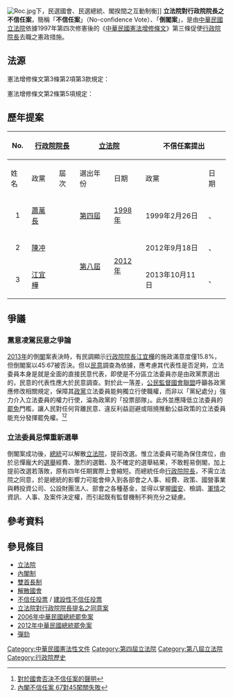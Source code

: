 [[File:Roc.jpg|thumb]]下，民選國會、民選總統、閣揆間之互動制衡]]
'''立法院對行政院院長之不信任案'''，簡稱「'''不信任案'''」（No-confidence Vote）、「'''倒閣案'''」，是由[[中華民國|中華民國]][[立法院|立法院]]依據1997年第四次修憲後的《[[中華民國憲法增修條文|中華民國憲法增修條文]]》第三條促使[[行政院院長|行政院院長]]去職之憲政措施。

==法源==
憲法增修條文第3條第2項第3款規定：{{quote|「[[立法院|立法院]]得經全體[[立法院#立法委員|立法委員]]三分之一以上連署，對[[行政院院長|行政院院長]]提出不信任案。不信任案提出七十二小時後，應於四十八小時內以記名投票表決之。如經全體立法委員二分之一以上贊成，行政院院長應於十日內提出辭職，並得同時呈請[[中華民國總統|總統]]解散立法院；不信任案如未獲通過，一年內不得對同一行政院院長再提不信任案。」}}

憲法增修條文第2條第5項規定：{{quote|「總統於立法院通過對行政院院長之不信任案後十日內，經諮詢[[立法院院長|立法院院長]]後，得宣告[[解散國會|解散立法院]]。但總統於[[戒嚴|戒嚴]]或[[緊急命令|緊急命令]]生效期間，不得解散立法院。立法院解散後，應於六十日內舉行立法委員選舉，並於選舉結果確認後十日內自行集會，其任期重新起算。」}}

==歷年提案==
{|class=wikitable style="font-size:95%"
!rowspan=2|No.!!colspan=2|[[行政院院長|行政院院長]]!!colspan=2|[[立法院|立法院]]!!colspan=2|不信任案提出!!colspan=5|不信任案表決!!colspan=3|[[中華民國總統|總統]]!!rowspan=2|參考
|-
!姓名!!政黨!!屆次!!選出年份!!日期!!政黨!!日期!!贊成!!反對!!總數!!結果!!任次!!姓名!!政黨
|-
|align=center|1||[[蕭萬長|蕭萬長]]||{{KMT}}||[[第四屆立法院|第四屆]]||[[1998年中華民國立法委員選舉|1998年]]
|1999年2月26日||{{DPP}}、{{NP}}||1999年3月2日||align=right|83||align=right|142||align=right|225||未通過||第八任||[[李登輝|李登輝]]||{{KMT}}
|<ref>[http://aam.ly.gov.tw/p011/P011001_3.action;jsessionid=7F0FE26B9FC146398CBC022ED0906B81?viewForm.key=D85FC8ED32CAF09B 對行政院院長蕭萬長提出之不信任案]{{Dead link|date=2018年6月 |bot=InternetArchiveBot |fix-attempted=no }}, [[立法院|立法院]]</ref>
|-
|align=center|2||[[陳冲_(臺灣)|陳冲]]||{{KMT}}||rowspan=2|[[第八屆立法院|第八屆]]||rowspan=2|[[2012年中華民國立法委員選舉|2012年]]
|2012年9月18日||{{DPP}}、{{TSU}}||2012年9月22日||align=right|46||align=right|66||align=right|112||未通過
|rowspan=2|第十三任||rowspan=2|[[馬英九|馬英九]]||rowspan=2|{{KMT}}
|<ref>[https://news.ltn.com.tw/amp/news/focus/paper/617243 46：66// 倒閣失敗 在野黨要罷免馬], [[自由時報|自由時報]], 2012-9-23</ref>
|-
|align=center|3||[[江宜樺|江宜樺]]||{{KMT}}
|2013年10月11日||{{DPP}}、{{TSU}}||2013年10月15日||align=right|45||align=right|67||align=right|112||未通過
|<ref>[http://www.ly.gov.tw/01_lyinfo/0109_meeting/meetingView.action?id=56267&atcid=56267 對行政院院長江宜樺提出之不信任案], [[立法院|立法院]]</ref>
|}

==爭議==
===黨意凌駕民意之爭論===
[[中華民國行憲後第8屆立法院|2013年]]的倒[[江宜樺內閣|閣]]案表決時，有民調顯示[[行政院院長|行政院院長]][[江宜樺|江宜樺]]的施政滿意度僅15.8%，但倒閣案以45:67被否決。但以[[舆论|民意]]調查為依據，應考慮其代表性是否足夠，立法委員本身是就是全面的直接民意代表，即使是不分區立法委員亦是由政黨票選出的，民意的代表性應大於民意調查。對於此一落差，[[公民監督國會聯盟|公民監督國會聯盟]]呼籲各政黨應修改相關規定，保障其[[政党|政黨]]立法委員能夠獨立行使職權，而非以「黨紀處分」強力介入立法委員的權力行使，淪為政黨的「投票部隊」。此外並應降低立法委員的[[罢免|罷免]]門檻，讓人民對任何背離民意、違反利益迴避或阻撓推動公益政策的立法委員能充分發揮罷免權。<ref>[http://www.coolloud.org.tw/node/75932 對於國會否決不信任案的聲明]</ref><ref>[https://anntw.com/articles/20131015-ZSE8 內閣不信任案 67對45闖關失敗]</ref>

===立法委員忌憚重新選舉===
倒閣案成功後，[[中華民國總統|總統]]可以解散[[立法院|立法院]]，提前改選。惟立法委員可能為保住席位，由於忌憚龐大的[[選舉|選舉]]經費、激烈的選戰、及不確定的選舉結果，不敢輕易倒閣，加上提前改選若落敗，原有四年任期實際上會縮短。而總統任命[[行政院院長|行政院院長]]，不需立法院之同意，於是總統的影響力可能會伸入到各部會之人事、經費、政策、國營事業與轉投資公司、公設財團法人、部會之各種基金，並得以掌握[[國家安全|國安]]、檢調、[[軍事情報|軍情]]之資訊、人事、及案件決定權，而引起既有監督機制不夠充分之疑慮。

==參考資料==
{{reflist}}

==參見條目==
* [[立法院|立法院]]
* [[內閣制|內閣制]]
* [[雙首長制|雙首長制]]
* [[解散國會|解散國會]]
* [[不信任投票|不信任投票]] / [[建設性不信任投票|建設性不信任投票]]
* [[立法院對行政院院長提名之同意案|立法院對行政院院長提名之同意案]]
* [[2006年中華民國總統罷免案|2006年中華民國總統罷免案]]
* [[2012年中華民國總統罷免案|2012年中華民國總統罷免案]]
* [[彈劾|彈劾]]

[[Category:中華民國憲法性文件|Category:中華民國憲法性文件]]
[[Category:第四屆立法院|Category:第四屆立法院]]
[[Category:第八屆立法院|Category:第八屆立法院]]
[[Category:行政院歷史|Category:行政院歷史]]